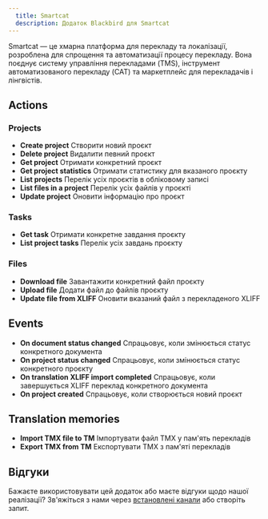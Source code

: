 ```yaml
---
  title: Smartcat
  description: Додаток Blackbird для Smartcat
---
```


<LinkCard title="View on Github" target="_blank" href="https://github.com/bb-io/Smartcat" icon="github" />

Smartcat — це хмарна платформа для перекладу та локалізації, розроблена для спрощення та автоматизації процесу перекладу. Вона поєднує систему управління перекладами (TMS), інструмент автоматизованого перекладу (CAT) та маркетплейс для перекладачів і лінгвістів.

## Actions

### Projects

- **Create project**  Створити новий проєкт
- **Delete project**  Видалити певний проєкт
- **Get project** Отримати конкретний проєкт
- **Get project statistics**  Отримати статистику для вказаного проєкту
- **List projects** Перелік усіх проєктів в обліковому записі
- **List files in a project** Перелік усіх файлів у проєкті
- **Update project**  Оновити інформацію про проєкт

### Tasks

- **Get task**  Отримати конкретне завдання проєкту
- **List project tasks**  Перелік усіх завдань проєкту

### Files

- **Download file** Завантажити конкретний файл проєкту
- **Upload file** Додати файл до файлів проєкту
- **Update file from XLIFF** Оновити вказаний файл з перекладеного XLIFF

## Events

- **On document status changed** Спрацьовує, коли змінюється статус конкретного документа
- **On project status changed** Спрацьовує, коли змінюється статус конкретного проєкту
- **On translation XLIFF import completed** Спрацьовує, коли завершується XLIFF переклад конкретного документа
- **On project created** Спрацьовує, коли створюється новий проєкт

## Translation memories
- **Import TMX file to TM** Імпортувати файл TMX у пам'ять перекладів
- **Export TMX from TM** Експортувати TMX з пам'яті перекладів

## Відгуки

Бажаєте використовувати цей додаток або маєте відгуки щодо нашої реалізації? Зв'яжіться з нами через [встановлені канали](https://www.blackbird.io/) або створіть запит.